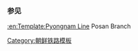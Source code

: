 {{鐵道路線
| 模板名稱 = 保山线
| 名稱 = [[保山线]]
| 代表色 = blue
| 背景顏色 = #ffffff
| 車站列表 = [[江西站|江西]] - [[保山站 (南浦市)|保山]]
}}<noinclude>
===参见===
[[:en:Template:Pyongnam Line]] Posan Branch
[[Category:朝鲜铁路模板]]
</noinclude>
